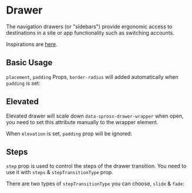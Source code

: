 
# Drawer

The navigation drawers (or "sidebars") provide ergonomic access to destinations in a site or app functionality such as switching accounts.

Inspirations are [here](https://wxad.design/abc/drawer).

## Basic Usage

`placement`, `padding` Props, `border-radius` will added automatically when `padding` is set:

<Basic />

## Elevated

Elevated drawer will scale down `data-spross-drawer-wrapper` when open, you need to set this attribute manually to the wrapper element.

When `elevation` is set, `padding` prop will be ignored:

<Elevated />

## Steps

`step` prop is used to control the steps of the drawer transition. You need to use it with `steps` & `stepTransitionType` prop.

There are two types of `stepTransitionType` you can choose, `slide` & `fade`:

<Steps />
